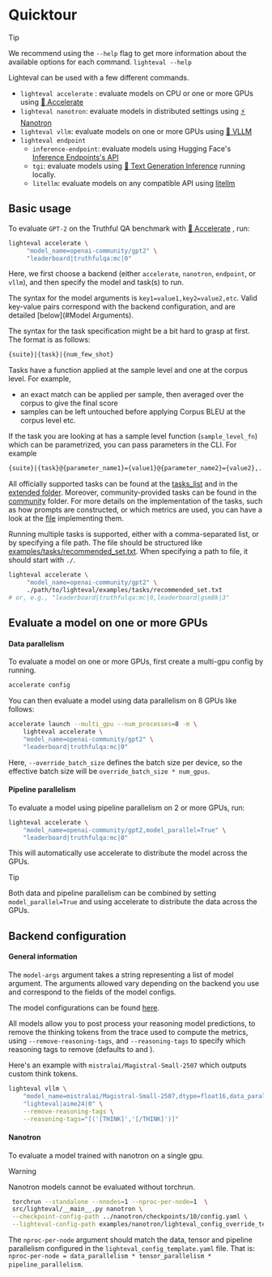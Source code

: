 # Quicktour


> [!TIP]
> We recommend using the `--help` flag to get more information about the
> available options for each command.
> `lighteval --help`

Lighteval can be used with a few different commands.

- `lighteval accelerate` : evaluate models on CPU or one or more GPUs using [🤗
  Accelerate](https://github.com/huggingface/accelerate)
- `lighteval nanotron`: evaluate models in distributed settings using [⚡️
  Nanotron](https://github.com/huggingface/nanotron)
- `lighteval vllm`: evaluate models on one or more GPUs using [🚀
  VLLM](https://github.com/vllm-project/vllm)
- `lighteval endpoint`
    - `inference-endpoint`: evaluate models using Hugging Face's [Inference Endpoints's API](https://huggingface.co/inference-endpoints/dedicated)
    - `tgi`: evaluate models using [🔗 Text Generation Inference](https://huggingface.co/docs/text-generation-inference/en/index) running locally.
    - `litellm`: evaluate models on any compatible API using [litellm](https://www.litellm.ai/)

## Basic usage

To evaluate `GPT-2` on the Truthful QA benchmark with [🤗
  Accelerate](https://github.com/huggingface/accelerate) , run:

```bash
lighteval accelerate \
     "model_name=openai-community/gpt2" \
     "leaderboard|truthfulqa:mc|0"
```

Here, we first choose a backend (either `accelerate`, `nanotron`, `endpoint`, or `vllm`), and then specify the model and task(s) to run.

The syntax for the model arguments is `key1=value1,key2=value2,etc`.
Valid key-value pairs correspond with the backend configuration, and are detailed [below](#Model Arguments).

The syntax for the task specification might be a bit hard to grasp at first. The format is as follows:

```txt
{suite}|{task}|{num_few_shot}
```

Tasks have a function applied at the sample level and one at the corpus level. For example,
- an exact match can be applied per sample, then averaged over the corpus to give the final score
- samples can be left untouched before applying Corpus BLEU at the corpus level
etc.

If the task you are looking at has a sample level function (`sample_level_fn`) which can be parametrized, you can pass parameters in the CLI.
For example
```txt
{suite}|{task}@{parameter_name1}={value1}@{parameter_name2}={value2},...|0
```

All officially supported tasks can be found at the [tasks_list](available-tasks) and in the
[extended folder](https://github.com/huggingface/lighteval/tree/main/src/lighteval/tasks/extended).
Moreover, community-provided tasks can be found in the
[community](https://github.com/huggingface/lighteval/tree/main/community_tasks) folder.
For more details on the implementation of the tasks, such as how prompts are constructed, or which metrics are used, you can have a look at the
[file](https://github.com/huggingface/lighteval/blob/main/src/lighteval/tasks/default_tasks.py)
implementing them.

Running multiple tasks is supported, either with a comma-separated list, or by specifying a file path.
The file should be structured like [examples/tasks/recommended_set.txt](https://github.com/huggingface/lighteval/blob/main/examples/tasks/recommended_set.txt).
When specifying a path to file, it should start with `./`.

```bash
lighteval accelerate \
     "model_name=openai-community/gpt2" \
     ./path/to/lighteval/examples/tasks/recommended_set.txt
# or, e.g., "leaderboard|truthfulqa:mc|0,leaderboard|gsm8k|3"
```

## Evaluate a model on one or more GPUs

#### Data parallelism

To evaluate a model on one or more GPUs, first create a multi-gpu config by running.

```bash
accelerate config
```

You can then evaluate a model using data parallelism on 8 GPUs like follows:

```bash
accelerate launch --multi_gpu --num_processes=8 -m \
    lighteval accelerate \
    "model_name=openai-community/gpt2" \
    "leaderboard|truthfulqa:mc|0"
```

Here, `--override_batch_size` defines the batch size per device, so the effective
batch size will be `override_batch_size * num_gpus`.

#### Pipeline parallelism

To evaluate a model using pipeline parallelism on 2 or more GPUs, run:

```bash
lighteval accelerate \
    "model_name=openai-community/gpt2,model_parallel=True" \
    "leaderboard|truthfulqa:mc|0"
```

This will automatically use accelerate to distribute the model across the GPUs.

> [!TIP]
> Both data and pipeline parallelism can be combined by setting
> `model_parallel=True` and using accelerate to distribute the data across the
GPUs.

## Backend configuration

#### General information

The `model-args` argument takes a string representing a list of model
argument. The arguments allowed vary depending on the backend you use and
correspond to the fields of the model configs.

The model configurations can be found [here](./package_reference/models).

All models allow you to post process your reasoning model predictions,
to remove the thinking tokens from the trace used to compute the metrics,
using `--remove-reasoning-tags`, and `--reasoning-tags` to specify which
reasoning tags to remove (defaults to <think> and </think>).

Here's an example with `mistralai/Magistral-Small-2507` which outputs custom
think tokens.

```bash
lighteval vllm \
    "model_name=mistralai/Magistral-Small-2507,dtype=float16,data_parallel_size=4" \
    "lighteval|aime24|0" \
    --remove-reasoning-tags \
    --reasoning-tags="[('[THINK]','[/THINK]')]"
```


#### Nanotron

To evaluate a model trained with nanotron on a single gpu.

> [!WARNING]
> Nanotron models cannot be evaluated without torchrun.


```bash
 torchrun --standalone --nnodes=1 --nproc-per-node=1  \
 src/lighteval/__main__.py nanotron \
 --checkpoint-config-path ../nanotron/checkpoints/10/config.yaml \
 --lighteval-config-path examples/nanotron/lighteval_config_override_template.yaml
 ```

The `nproc-per-node` argument should match the data, tensor and pipeline
parallelism configured in the `lighteval_config_template.yaml` file.
That is: `nproc-per-node = data_parallelism * tensor_parallelism *
pipeline_parallelism`.
